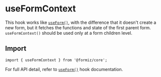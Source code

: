 
# useFormContext

This hook works like [`useForm()`](/core/useForm), with the difference that it doesn't create a new form,
but it fetches the functions and state of the first parent form. `useFormContext()` should be used only at a form children level.

## Import

```tsx
import { useFormContext } from '@formiz/core';
```

For full API detail, refer to [`useForm()`](/core/useForm) hook documentation.

<CodeEditor files={useFormContextFile} />
